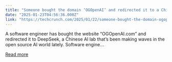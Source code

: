 ```yaml
---
title: "Someone bought the domain ‘OGOpenAI’ and redirected it to a Chinese AI lab"
date: "2025-01-23T04:56:36.000Z"
link: "https://techcrunch.com/2025/01/22/someone-bought-the-domain-ogopenai-and-redirected-it-to-a-chinese-ai-lab/"
---
```


A software engineer has bought the website &#8220;OGOpenAI.com&#8221; and redirected it to DeepSeek, a Chinese AI lab that&#8217;s been making waves in the open source AI world lately. Software engine...

[Read more](https://techcrunch.com/2025/01/22/someone-bought-the-domain-ogopenai-and-redirected-it-to-a-chinese-ai-lab/)
